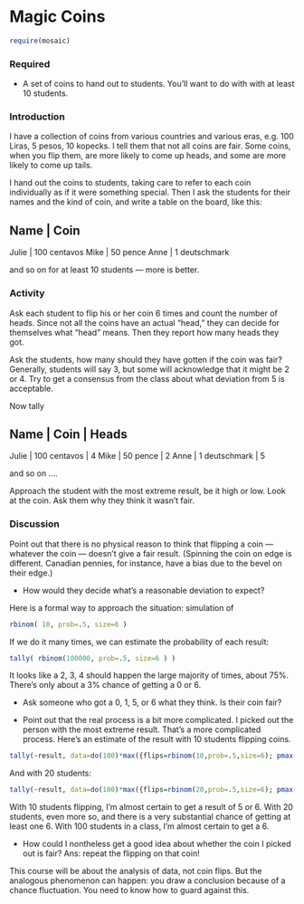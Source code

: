 Magic Coins
========================================================

```r
require(mosaic)
```

### Required
* A set of coins to hand out to students.  You'll want to do with with at least 10 students.

### Introduction
I have a collection of coins from various countries and various eras, e.g. 100 Liras, 5 pesos, 10 kopecks.  I tell them that not all coins are fair.  Some coins, when you flip them, are more likely to come up heads, and some are more likely to come up tails.

I hand out the coins to students, taking care to refer to each coin individually as if it were something special.  Then I ask the students for their names and the kind of coin, and write a table on the board, like this:

Name   | Coin
------------
Julie  | 100 centavos
Mike   | 50 pence
Anne   | 1 deutschmark

and so on for at least 10 students --- more is better.

### Activity

Ask each student to flip his or her coin 6 times and count the number of heads.  Since not all the coins have an actual "head," they can decide for themselves what "head" means.  Then they report how many heads they got.

Ask the students, how many should they have gotten if the coin was fair?  Generally, students will say 3, but some will acknowledge that it might be 2 or 4.  Try to get a consensus from the class about what deviation from 5 is acceptable.

Now tally

Name   | Coin   |   Heads
--------------------------
Julie  | 100 centavos  | 4
Mike   | 50 pence      | 2
Anne   | 1 deutschmark | 5

and so on ....

Approach the student with the most extreme result, be it high or low.  Look at the coin.  Ask them why they think it wasn't fair.

### Discussion

Point out that there is no physical reason to think that flipping a coin --- whatever the coin --- doesn't give a fair result.  (Spinning the coin on edge is different.  Canadian pennies, for instance, have a bias due to the bevel on their edge.)

* How would they decide what's a reasonable deviation to expect?

Here is a formal way to approach the situation: simulation of 
```r
rbinom( 10, prob=.5, size=6 )
```

If we do it many times, we can estimate the probability of each result:
```r
tally( rbinom(100000, prob=.5, size=6 ) )
```

It looks like a 2, 3, 4 should happen the large majority of times, about 75%.  There's only about a 3% chance of getting a 0 or 6.

* Ask someone who got a 0, 1, 5, or 6 what they think.  Is their coin fair?

* Point out that the real process is a bit more complicated.  I picked out the person with the most extreme result.  That's a more complicated process.  Here's an estimate of the result with 10 students flipping coins.
```r
tally(~result, data=do(100)*max({flips=rbinom(10,prob=.5,size=6); pmax( 6-flips, flips)}))
```
And with 20 students:
```r
tally(~result, data=do(100)*max({flips=rbinom(20,prob=.5,size=6); pmax( 6-flips, flips)}))
```

With 10 students flipping, I'm almost certain to get a result of 5 or 6.
With 20 students, even more so, and there is a very substantial chance of getting at least one 6.
With 100 students in a class, I'm almost certain to get a 6.

* How could I nontheless get a good idea about whether the coin I picked out is fair?  Ans: repeat the flipping on that coin!

This course will be about the analysis of data, not coin flips.  But the analogous phenomenon can happen: you draw a conclusion because of a chance fluctuation.  You need to know how to guard against this.



